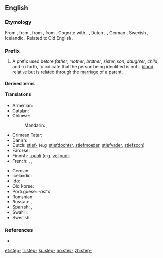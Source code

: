 ==English==

===Etymology===
From {{etyl|enm|en}} {{term|step-|lang=enm}}, from {{etyl|ang|en}} {{term|stēop-||deprived of a relative, step-|pos=prefix|lang=ang}}, from {{etyl|gem-pro|en}} {{m|gem-pro|*steupa-||orphaned, step-}}, from {{etyl|ine-pro|en}} {{m|ine-pro|*(s)teup-||to push, strike}}. Cognate with {{etyl|sco|-}} {{term|step-||step-|lang=sco}}, {{etyl|fy|-}} {{term|stiep-||step-|lang=fy}}, Dutch {{term|stief-||step-|lang=nl}}, {{etyl|nds|-}} {{term|steef-||step-|lang=nds}}, German {{term|stief-||step-|lang=nl}}, Swedish {{term|styv-||step-|lang=sv}}, Icelandic {{term|stjúp-||step-|lang=is}}. Related to Old English {{m|ang|stīepan||to deprive, bereave}}.

===Prefix===
{{en-prefix}}

# A prefix used before ''father'', ''mother'', ''brother'', ''sister'', ''son'', ''daughter'', ''child'', and so forth, to indicate that the person being identified is not a [[blood relative]] but is related through the [[marriage]] of a parent.

====Derived terms====
{{prefixsee|en}}

====Translations====
{{trans-top|A prefix used to indicate that the person being identified is not a blood relative}}
* Armenian: {{t|hy|խորթ|tr=xort'}}
* Catalan: {{t|ca|-astre|m}}
* Chinese:
*: Mandarin: {{t+|cmn|后|sc=Hani}}, {{t+|cmn|表|sc=Hani}}
* Crimean Tatar: {{t|crh|ögey}}
* Danish: {{t|da|sted-}}
* Dutch: [[stief-]] (e.g. [[stiefdochter]], [[stiefmoeder]], [[stiefvader]], [[stiefzoon]])
* Faroese: {{t|fo|stjúk-}}
* Finnish: [[-puoli]] (e.g. [[velipuoli]])
* French: {{t+|fr|beau-}}, {{t|fr|bel-}}, {{t+|fr|belle-}}
{{trans-mid}}
* German: {{t+|de|stief-}}
* Icelandic: {{t|is|stjúp-}}
* Ido: {{t|io|stif-}}
* Old Norse: {{t|non|stjúp-}}
* Portuguese: ''-astro''
* Romanian: {{t+|ro|vitreg}}
* Russian: {{qualifier|no prefix exists, there are special words}}, {{t+|ru|сво́дный}} {{qualifier|for siblings}}
* Spanish: {{t|es|-astro|m}}, {{t|es|-astra|f}}
* Swahili: {{t|sw|kambo}}
* Swedish: {{t|sv|styv-}}
{{trans-bottom}}

===References===
* {{R:Webster 1913}}

[[et:step-]]
[[fr:step-]]
[[ku:step-]]
[[no:step-]]
[[zh:step-]]